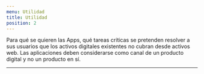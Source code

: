 ```yaml
---
menu: Utilidad
title: Utilidad
position: 2
---
```

Para qué se quieren las Apps, qué tareas críticas se pretenden resolver 
a sus usuarios que los activos digitales existentes no cubran desde activos web. 
Las aplicaciones deben considerarse como canal de un producto digital y no un producto en sí. 


---
